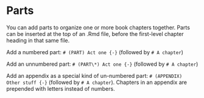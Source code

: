 # Parts

You can add parts \index{partes o secciones}to organize one or more book chapters together. Parts can be inserted at the top of an .Rmd file, before the first-level chapter heading in that same file. 

Add a numbered part: `# (PART) Act one {-}` (followed by `# A chapter`)

Add an unnumbered part: `# (PART\*) Act one {-}` (followed by `# A chapter`)

Add an appendix \index{apéndices}as a special kind of un-numbered part: `# (APPENDIX) Other stuff {-}` (followed by `# A chapter`). Chapters in an appendix are prepended with letters instead of numbers.



